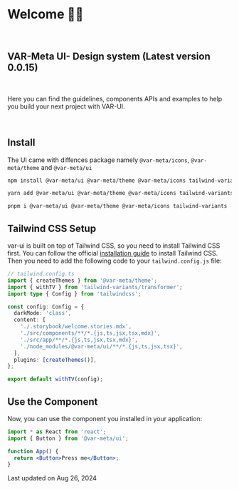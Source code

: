 
<Meta title="Welcome" />

<br />

# Welcome 👋🏼

<br />

## VAR-Meta UI- Design system (Latest version 0.0.15)

<br />

<p className="!text-foreground [&>p]:text-foreground max-w-xl !text-base [&>p]:text-base">
  Here you can find the guidelines, components APIs and examples to help you build your next project with VAR-UI.
</p>
<br />

## Install

The UI came with diffences package namely `@var-meta/icons`, `@var-meta/theme` and `@var-meta/ui`

```sh
npm install @var-meta/ui @var-meta/theme @var-meta/icons tailwind-variants
```

```sh
yarn add @var-meta/ui @var-meta/theme @var-meta/icons tailwind-variants
```

```sh
pnpm i @var-meta/ui @var-meta/theme @var-meta/icons tailwind-variants
```

## Tailwind CSS Setup

var-ui is built on top of Tailwind CSS, so you need to install Tailwind CSS first. You can follow the official
[installation guide](https://tailwindcss.com/docs/installation) to install Tailwind CSS. Then you need to add
the following code to your `tailwind.config.js` file:

```ts
// tailwind.config.ts
import { createThemes } from '@var-meta/theme';
import { withTV } from 'tailwind-variants/transformer';
import type { Config } from 'tailwindcss';

const config: Config = {
  darkMode: 'class',
  content: [
    './.storybook/welcome.stories.mdx',
    './src/components/**/*.{js,ts,jsx,tsx,mdx}',
    './src/app/**/*.{js,ts,jsx,tsx,mdx}',
    './node_modules/@var-meta/ui/**/*.{js,ts,jsx,tsx}',
  ],
  plugins: [createThemes()],
};

export default withTV(config);
```

## Use the Component

Now, you can use the component you installed in your application:

```jsx
import * as React from 'react';
import { Button } from '@var-meta/ui';

function App() {
  return <Button>Press me</Button>;
}
```

<div class="[&>p]:text-default-400 block text-xs">
  Last updated on <time datetime="2024-08-26">Aug 26, 2024</time>
</div>
